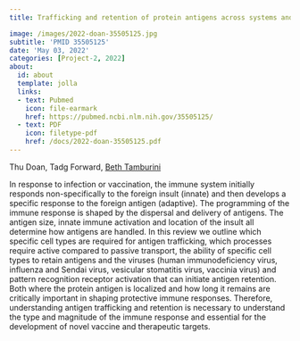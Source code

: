 ```yaml
---
title: Trafficking and retention of protein antigens across systems and immune cell types

image: /images/2022-doan-35505125.jpg
subtitle: 'PMID 35505125'
date: 'May 03, 2022'
categories: [Project-2, 2022]
about:
  id: about
  template: jolla
  links:
  - text: Pubmed
    icon: file-earmark
    href: https://pubmed.ncbi.nlm.nih.gov/35505125/
  - text: PDF
    icon: filetype-pdf
    href: /docs/2022-doan-35505125.pdf
---
```


Thu Doan, Tadg Forward, [Beth Tamburini](https://orcid.org/0000-0003-1991-231X)

In response to infection or vaccination, the immune system initially responds non-specifically to the foreign insult (innate) and then develops a specific response to the foreign antigen (adaptive). The programming of the immune response is shaped by the dispersal and delivery of antigens. The antigen size, innate immune activation and location of the insult all determine how antigens are handled. In this review we outline which specific cell types are required for antigen trafficking, which processes require active compared to passive transport, the ability of specific cell types to retain antigens and the viruses (human immunodeficiency virus, influenza and Sendai virus, vesicular stomatitis virus, vaccinia virus) and pattern recognition receptor activation that can initiate antigen retention. Both where the protein antigen is localized and how long it remains are critically important in shaping protective immune responses. Therefore, understanding antigen trafficking and retention is necessary to understand the type and magnitude of the immune response and essential for the development of novel vaccine and therapeutic targets.
